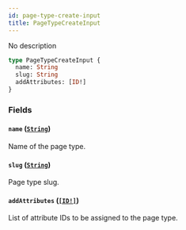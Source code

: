 ```yaml
---
id: page-type-create-input
title: PageTypeCreateInput
---
```


No description

```graphql
type PageTypeCreateInput {
  name: String
  slug: String
  addAttributes: [ID!]
}
```

### Fields

#### `name` ([`String`](/api-reference/scalars/string.mdx))

Name of the page type.

#### `slug` ([`String`](/api-reference/scalars/string.mdx))

Page type slug.

#### `addAttributes` ([`[ID!]`](/api-reference/scalars/id.mdx))

List of attribute IDs to be assigned to the page type.
